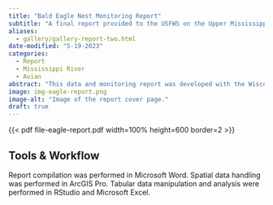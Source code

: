 ```yaml
---
title: "Bald Eagle Nest Monitoring Report"
subtitle: "A final report provided to the USFWS on the Upper Mississippi population."
aliases: 
  - gallery/gallery-report-two.html
date-modified: "5-19-2023"
categories:
  - Report
  - Mississippi River
  - Avian
abstract: "This data and monitoring report was developed with the Wisconsin Center for Wildlife for the U.S. Fish and Wildlife Service outlining 23 years of bald eagle nest monitoring along the Upper Mississippi River. The [final version](https://ecos.fws.gov/ServCat/Reference/Profile/115661) of this report is archived on the USFWS ServCat site."
image: img-eagle-report.png
image-alt: "Image of the report cover page."
draft: true
---
```


{{< pdf file-eagle-report.pdf width=100% height=600 border=2 >}}

## Tools & Workflow

Report compilation was performed in Microsoft Word. Spatial data handling was performed in ArcGIS Pro. Tabular data manipulation and analysis were performed in RStudio and Microsoft Excel.
